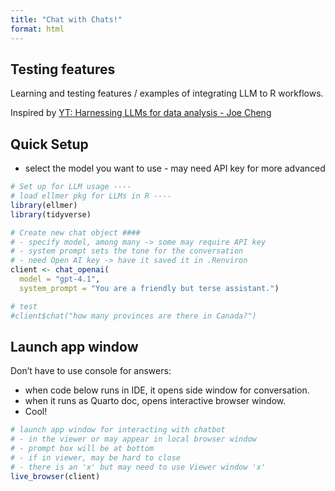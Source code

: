 ```yaml
---
title: "Chat with Chats!"
format: html
---
```


## Testing features

Learning and testing features / examples of integrating LLM to R workflows.

Inspired by [YT: Harnessing LLMs for data analysis - Joe Cheng](https://www.youtube.com/watch?v=owDd1CJ17uQ&t=720s)

## Quick Setup

-   select the model you want to use - may need API key for more advanced

```r
# Set up for LLM usage ----
# load ellmer pkg for LLMs in R ----
library(ellmer)
library(tidyverse)

# Create new chat object ####
# - specify model, among many -> some may require API key
# - system prompt sets the tone for the conversation
# - need Open AI key -> have it saved it in .Renviron
client <- chat_openai(
  model = "gpt-4.1",
  system_prompt = "You are a friendly but terse assistant.")

# test
#client$chat("how many provinces are there in Canada?")
```

## Launch app window

Don't have to use console for answers:

-   when code below runs in IDE, it opens side window for conversation.
-   when it runs as Quarto doc, opens interactive browser window.
-   Cool!

```r
# launch app window for interacting with chatbot
# - in the viewer or may appear in local browser window
# - prompt box will be at bottom
# - if in viewer, may be hard to close
# - there is an 'x' but may need to use Viewer window 'x'
live_browser(client)
```